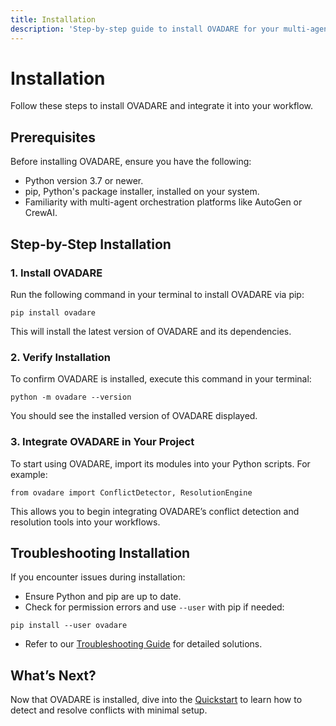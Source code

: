 ```yaml
---
title: Installation
description: 'Step-by-step guide to install OVADARE for your multi-agent platforms.'
---
```


# Installation

Follow these steps to install OVADARE and integrate it into your workflow.

## Prerequisites

Before installing OVADARE, ensure you have the following:

- Python version 3.7 or newer.
- pip, Python's package installer, installed on your system.
- Familiarity with multi-agent orchestration platforms like AutoGen or CrewAI.

## Step-by-Step Installation

### 1. Install OVADARE

Run the following command in your terminal to install OVADARE via pip:

```pip install ovadare```

This will install the latest version of OVADARE and its dependencies.

### 2. Verify Installation

To confirm OVADARE is installed, execute this command in your terminal:

```python -m ovadare --version```

You should see the installed version of OVADARE displayed.

### 3. Integrate OVADARE in Your Project

To start using OVADARE, import its modules into your Python scripts. For example:

```from ovadare import ConflictDetector, ResolutionEngine```

This allows you to begin integrating OVADARE’s conflict detection and resolution tools into your workflows.

## Troubleshooting Installation

If you encounter issues during installation:

- Ensure Python and pip are up to date.
- Check for permission errors and use ```--user``` with pip if needed:

```pip install --user ovadare```

- Refer to our [Troubleshooting Guide](troubleshooting) for detailed solutions.

## What’s Next?

Now that OVADARE is installed, dive into the [Quickstart](quickstart) to learn how to detect and resolve conflicts with minimal setup.
